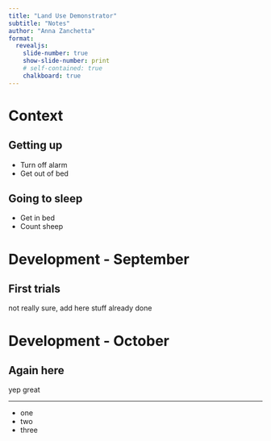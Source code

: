 ```yaml
---
title: "Land Use Demonstrator"
subtitle: "Notes"
author: "Anna Zanchetta"
format:
  revealjs:
    slide-number: true
    show-slide-number: print
    # self-contained: true
    chalkboard: true
---
```


# Context

## Getting up

- Turn off alarm
- Get out of bed

## Going to sleep

- Get in bed
- Count sheep

# Development - September

## First trials

not really sure, add here stuff already done

# Development - October

## Again here

yep great

---

- one
- two
- three